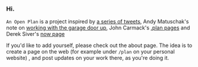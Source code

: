 ### Hi.

`An Open Plan` is a project inspired by 
[a series of tweets](https://twitter.com/simonsarris/status/1260685417109696512?s=20), Andy Matuschak's note on [working with the garage door up](https://notes.andymatuschak.org/z21cgR9K3UcQ5a7yPsj2RUim3oM2TzdBByZu), John Carmack's [.plan pages](https://garbagecollected.org/2017/10/24/the-carmack-plan/) 
and Derek Siver's [now page](http://nownownow.com)

If you'd like to add yourself, please check out the about page. The idea is
to create a page on the web (for example under `/plan` on your personal website)
, and post updates on your work there, as you're doing it.
